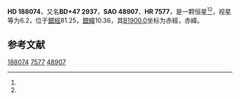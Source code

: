 {{Starbox begin
| name = HD 188074
}}
{{Starbox observe
| epoch = [[J2000.0|J2000.0]]
| constell = {{星座名待查}}<ref name=SIMBAD>{{cite web
 | url=http://simbad.u-strasbg.fr/simbad/sim-id?Ident=HR+7577
 | title=Pulsating variable Star
 | publisher=Centre de Données astronomiques de Strasbourg
 | work=SIMBAD
 | accessdate=2012-07-13
 | archive-date=2022-01-01
 | archive-url=https://web.archive.org/web/20220101152153/http://simbad.u-strasbg.fr/simbad/sim-id?Ident=HR+7577
 }}</ref><ref name=DATA>{{cite web
 | url=http://vizier.u-strasbg.fr/viz-bin/VizieR-5?-out.add=.&-source=5050&-corr=PK=HR&-out.max=9999&HR=7577
 | title=VizieR Detailed Page
 | accessdate=2012-07-13
 | archive-date=2019-02-16
 | archive-url=https://web.archive.org/web/20190216094242/http://vizier.u-strasbg.fr/viz-bin/VizieR-5?-out.add=.&-source=5050&-corr=PK=HR&-out.max=9999&HR=7577
 | dead-url=no
 }}</ref>
| 星官 = 
| ra = {{RA|19|51|19.4}}<ref name=SIMBAD /><ref name=DATA />
| dec = {{DEC|+47|22|38}}<ref name=SIMBAD /><ref name=DATA />
| appmag_v = 6.2<ref name=SIMBAD /><ref name=DATA />
}}
{{Starbox character
| class = F2V<ref name=SIMBAD /><ref name=DATA />
| b-v = 0.36<ref name=SIMBAD /><ref name=DATA />
| u-b = 0.04<ref name=SIMBAD /><ref name=DATA />
| r-i = <ref name=SIMBAD /><ref name=DATA />
| variable = 
}}
{{Starbox astrometry
| radial_v = 0.04
| prop_mo_ra = -18
| parallax = 
| p_error = 
}}
{{Starbox catalog
| names =BD+47 2937，[[SAO星表|SAO]] 48907，[[HD星表|HD]] 188074，[[HR星表|HR]] 7577}}
{{Starbox reference |Simbad=HR+7577}}
{{Starbox end}}

'''HD 188074'''，又名'''BD+47 2937'''，'''SAO 48907'''、'''HR 7577'''，是一颗恒星<ref name=SIMBAD /><ref name=DATA />，视星等为6.2，位于[[銀道座標系|銀經]]81.25，[[銀道座標系|銀緯]]10.36，其[[B1900.0|B1900.0]]坐标为赤經{{RA|19|48|20.1}}，赤緯{{DEC|+47|10.36|12}}。

== 参考文献 ==
{{reflist}}

{{star-stub}}

[[Category:HD和HDE天體|188074]]
[[Category:HR天體|7577]]
[[Category:SAO天體|48907]]